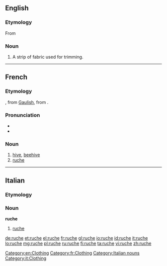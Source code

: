 ==English==

===Etymology===
From {{etyl|fr|en}}

===Noun===
{{en-noun}}

# A strip of fabric used for trimming.

[[Category:en:Clothing]]
----

==French==

===Etymology===
{{etyl|fro|fr}} {{term|rosche||lang=fro}}, from [[Gaulish]], from {{etyl|ML.|fr}} {{term|rusca||lang=la|bark}}.

===Pronunciation===
* {{IPA|/ʁyʃ/|lang=fr}}
* {{audio|Fr-ruche.ogg|Audio}}

===Noun===
{{fr-noun|f}}

# [[hive]], [[beehive]]
# [[#English|ruche]]

[[Category:fr:Clothing]]
----

==Italian==

===Etymology===
{{etyl|fr|it}}

===Noun===
'''ruche''' {{f|inv}}

# [[#English|ruche]] 
[[Category:Italian nouns]]

[[Category:it:Clothing]]

[[de:ruche]]
[[et:ruche]]
[[el:ruche]]
[[fr:ruche]]
[[gl:ruche]]
[[io:ruche]]
[[id:ruche]]
[[it:ruche]]
[[lo:ruche]]
[[mg:ruche]]
[[pl:ruche]]
[[ru:ruche]]
[[fi:ruche]]
[[ta:ruche]]
[[vi:ruche]]
[[zh:ruche]]
